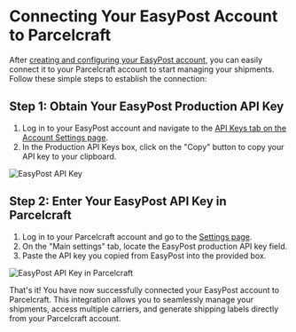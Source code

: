 # Connecting Your EasyPost Account to Parcelcraft

After [creating and configuring your EasyPost account](/getting-started/setup-easypost), you can easily connect it to your Parcelcraft account to start managing your shipments. Follow these simple steps to establish the connection:

## Step 1: Obtain Your EasyPost Production API Key

1. Log in to your EasyPost account and navigate to the [API Keys tab on the Account Settings page](https://www.easypost.com/account/settings?tab=api-keys).
2. In the Production API Keys box, click on the "Copy" button to copy your API key to your clipboard.

![EasyPost API Key](./../../public/images/easypost-api-key.png)

## Step 2: Enter Your EasyPost API Key in Parcelcraft

1. Log in to your Parcelcraft account and go to the [Settings page](https://dashboard.stripe.com/settings/apps/com.productivity.parcelcraft).
2. On the "Main settings" tab, locate the EasyPost production API key field.
3. Paste the API key you copied from EasyPost into the provided box.

![EasyPost API Key in Parcelcraft](./../../public/images/easypost-api-key-in-parcelcraft.png)


That's it! You have now successfully connected your EasyPost account to Parcelcraft. This integration allows you to seamlessly manage your shipments, access multiple carriers, and generate shipping labels directly from your Parcelcraft account.
